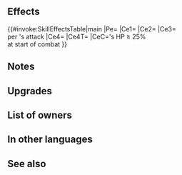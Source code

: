 {{Weapon Infobox
|tagid=SID_魔器・絶死ヘル
|intID=3332
|image=wep_ax122
|exclusive=0
|weaponType=Axe
|cost=300
|might=16
|range=1
|cooldown=-1
|effect=Accelerates Special trigger (cooldown count-1). At start of combat, if unit's HP ≥ 25%, grants Atk/Spd/Def/Res+5 to unit during combat, foe cannot make a follow-up attack, grants Special cooldown charge +1 per attack (only highest value applied; does not stack), and when unit deals damage to foe during combat, restores 7 HP to unit (triggers even if 0 damage is dealt).
|statModifiers=0,16,0,0,0
|required=Silver Axe
|refinePaths=default
|refineSP=350
|refineMedals=500
|refineStones=200
|properties=arcane,random_owner
}}
==Effects==
{{#invoke:SkillEffectsTable|main
|Pe={{Eft|Accelerates Special}}
|Ce1={{Eft|Temporary buffs|Atk/Spd/Def/Res|5}}
|Ce2={{Eft|Accelerate Charge}}
|Ce3={{Eft|Heal|7}}<br>per {{Tgt|Unit}}'s attack
|Ce4={{Eft|Prevent Follow-Ups}}
|Ce4T={{Tgt|Foe}}
|CeC={{Tgt|Unit}}'s HP ≥ 25%<br>at start of combat
}}
==Notes==
{{Temporary buffs}}
{{Prevent follow-up}}
{{CooldownChargePlus}}
{{CombatHPRecovery}}
==Upgrades==
{{Weapon Upgrade List}}
==List of owners==
{{Skill Hero List}}
{{NoInheritHeroes}}
==In other languages==
{{OtherLanguages
|japanese=魔器・絶死ヘル
|japaneseNotes=<i>Magic Weapon - Absolute Death [[Hel Scythe|Hel]]</i>
|german=Arkan. Untergang
|spanishEU=Ruina arcana
|spanishLA=Ruina arcana
|french=Ruine arcane
|italian=Rovina arcana
|chineseTW=魔器・絕死赫爾
|portuguese=Queda arcana
}}
==See also==
{{See also skills|cond=(WikiName LIKE 'Hel%' AND Name NOT LIKE '%helm%') OR (Description LIKE '%grants Atk/Spd/Def/Res+%during combat%special cooldown charge +_ per attack%' OR Description LIKE '%grants Atk/Spd/Def/Res+%during combat%unit deals damage to foe during combat, restores%HP to unit%') AND Exclusive='1'}}
{{Weapons Navbox}}